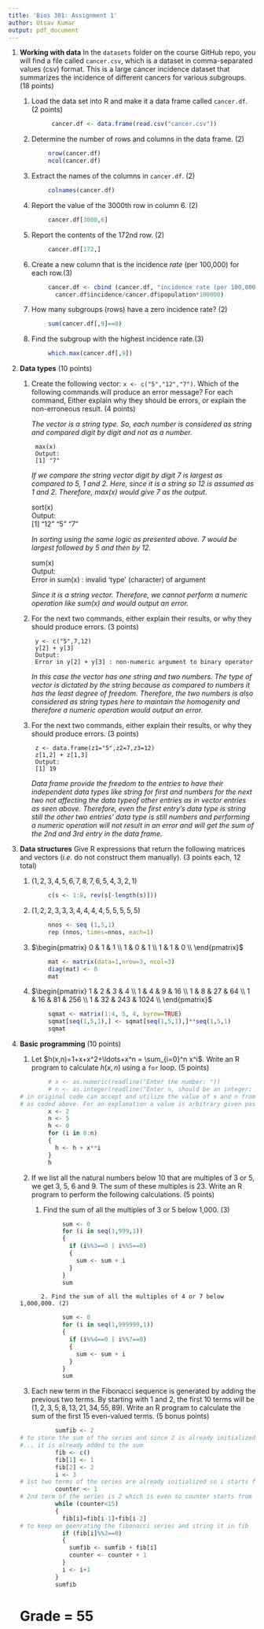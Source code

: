 ```yaml
---
title: 'Bios 301: Assignment 1'
author: Utsav Kumar
output: pdf_document
---
```

1. **Working with data** In the `datasets` folder on the course GitHub repo, you will find a file called `cancer.csv`, which is a dataset in comma-separated values (csv) format. This is a large cancer incidence dataset that summarizes the incidence of different cancers for various subgroups. (18 points)

    1. Load the data set into R and make it a data frame called `cancer.df`. (2 points)
    
    ```r
             cancer.df <- data.frame(read.csv("cancer.csv"))
    ```     
    
    2. Determine the number of rows and columns in the data frame. (2)
    ```r
            nrow(cancer.df)
            ncol(cancer.df)
    ```  
    
    3. Extract the names of the columns in `cancer.df`. (2)
    ```r
            colnames(cancer.df) 
    ```    

    4. Report the value of the 3000th row in column 6. (2)
    ```r
            cancer.df[3000,6] 
    ```     

    5. Report the contents of the 172nd row. (2)
    ```r
            cancer.df[172,]  
    ```     

    6. Create a new column that is the incidence *rate* (per 100,000) for each row.(3)
    ```r
            cancer.df <- cbind (cancer.df, "incidence rate (per 100,000)" =   
              cancer.df$incidence/cancer.df$population*100000)
    ```          

    7. How many subgroups (rows) have a zero incidence rate? (2)
    ```r
            sum(cancer.df[,9]==0) 
    ```       

    8. Find the subgroup with the highest incidence rate.(3)
    ```r
            which.max(cancer.df[,9])
    ```
       
2. **Data types** (10 points)

    1. Create the following vector: `x <- c("5","12","7")`. Which of the following commands will produce an error message? For each command, Either explain why they should be errors, or explain the non-erroneous result. (4 points)    
    
        *The vector is a string type. So, each number is considered as string and compared digit by     digit and not as a number.*    
        
            max(x)  
            Output:  
            [1] "7"    
            
         *If we compare the string vector digit by digit 7 is largest as compared to 5, 1 and 2. Here, since it is a string so 12 is assumed as 1 and 2. Therefore, max(x) would give 7 as the output.*    
         
          sort(x)  
          Output:  
          [1] "12" "5"  "7"    
          
         *In sorting using the same logic as presented above. 7 would be largest followed by 5 and then by 12.*    
         
          sum(x)  
          Output:  
          Error in sum(x) : invalid 'type' (character) of argument    
          
         *Since it is a string vector. Therefore, we cannot perform a numeric operation like sum(x) and would output an error.*    
         
    2. For the next two commands, either explain their results, or why they should produce errors. (3 points)

            y <- c("5",7,12)
            y[2] + y[3]  
            Output:  
            Error in y[2] + y[3] : non-numeric argument to binary operator    
            
            
         *In this case the vector has one string and two numbers. The type of vector is dictated by the string because as compared to numbers it has the least degree of freedom. Therefore, the two numbers is also considered as string types here to maintain the homogenity and therefore a numeric operation would output an error.*     

    3. For the next two commands, either explain their results, or why they should produce errors. (3 points)

            z <- data.frame(z1="5",z2=7,z3=12)
            z[1,2] + z[1,3]  
            Output:  
            [1] 19  
            
         *Data frame provide the freedom to the entries to have their independent data types like string for first and numbers for the next two not affecting the data typeof other entries as in vector entries as seen above. Therefore, even the first entry's data type is string still the other two entries' data type is still numbers and performing a numeric operation will not result in an error and will get the sum of the 2nd and 3rd entry in the data frame.*     

3. **Data structures** Give R expressions that return the following matrices and vectors (*i.e.* do not construct them manually). (3 points each, 12 total)

    1. $(1,2,3,4,5,6,7,8,7,6,5,4,3,2,1)$
    ```r
            c(s <- 1:8, rev(s[-length(s)])) 
    ```        
    
    2. $(1,2,2,3,3,3,4,4,4,4,5,5,5,5,5)$
    ```r
            nnos <- seq (1,5,1)  
            rep (nnos, times=nnos, each=1) 
    ```      

    3. $\begin{pmatrix}
      0 & 1 & 1  \\
      1 & 0 & 1  \\
      1 & 1 & 0  \\
    \end{pmatrix}$
    ```r
            mat <- matrix(data=1,nrow=3, ncol=3)  
            diag(mat) <- 0  
            mat   
    ```         
        
    4. $\begin{pmatrix}
    1 & 2 & 3 & 4 \\
    1 & 4 & 9 & 16 \\
    1 & 8 & 27 & 64  \\
    1 & 16 & 81 & 256 \\
    1 & 32 & 243 & 1024  \\
  \end{pmatrix}$
    ```r
            sqmat <- matrix(1:4, 5, 4, byrow=TRUE)  
            sqmat[seq(1,5,1),] <- sqmat[seq(1,5,1),]**seq(1,5,1)  
            sqmat 
    ```      

4. **Basic programming** (10 points)

    1. Let $h(x,n)=1+x+x^2+\ldots+x^n = \sum_{i=0}^n x^i$. Write an R program to calculate $h(x,n)$ using a `for` loop. (5 points)  
    ```r
            # x <- as.numeric(readline("Enter the number: "))  
            # n <- as.integer(readline("Enter n, should be an integer: "))
    # in original code can accept and utilize the value of x and n from command line 
    # as coded above. For an explanation a value is arbitrary given passed to x and n.
            x <- 2
            n <- 5
            h <- 0  
            for (i in 0:n)  
            {  
              h <- h + x**i  
            }  
            h   
    ```      
 
    2. If we list all the natural numbers below 10 that are multiples of 3 or 5, we get 3, 5, 6 and 9. The sum of these multiples is 23. Write an R program to perform the following calculations. (5 points)

        1. Find the sum of all the multiples of 3 or 5 below 1,000. (3)    
              
    ```r
                sum <- 0  
                for (i in seq(1,999,1))  
                {  
                  if (i%%3==0 | i%%5==0)  
                  {  
                    sum <- sum + i  
                  }  
                }  
                sum  
    ```  

             2. Find the sum of all the multiples of 4 or 7 below 1,000,000. (2)  
            
    ```r
                sum <- 0  
                for (i in seq(1,999999,1))  
                {  
                  if (i%%4==0 | i%%7==0)  
                  {  
                    sum <- sum + i  
                  }  
                }  
                sum 
    ```

    3. Each new term in the Fibonacci sequence is generated by adding the previous two terms. By starting with 1 and 2, the first 10 terms will be $(1, 2, 3, 5, 8, 13, 21, 34, 55, 89)$. Write an R program to calculate the sum of the first 15 even-valued terms. (5 bonus points)  

    ```r
              sumfib <- 2  
    # to store the sum of the series and since 2 is already initialized and is even so ...
    #... it is already added to the sum
              fib <- c()  
              fib[1] <- 1  
              fib[2] <- 2  
              i <- 3 
    # 1st two terms of the series are already initialized so i starts from 3
              counter <- 1 
    # 2nd term of the series is 2 which is even so counter starts from 1
              while (counter<15)  
              {  
                fib[i]=fib[i-1]+fib[i-2]  
    # to keep on geenrating the fibonacci series and string it in fib
                if (fib[i]%%2==0)  
                {  
                  sumfib <- sumfib + fib[i]  
                  counter <- counter + 1  
                }   
                i <- i+1  
              }  
              sumfib
    ```
# Grade = 55
